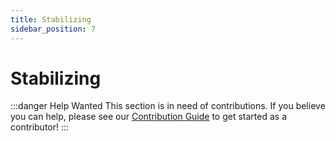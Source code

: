 ```yaml
---
title: Stabilizing
sidebar_position: 7
---
```


# Stabilizing

:::danger Help Wanted
This section is in need of contributions. If you believe you can help, please see our [Contribution Guide](../contribution-guide.mdx) to get started as a contributor!
:::
